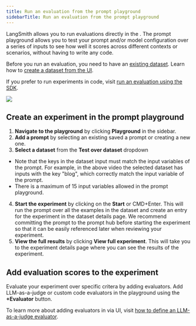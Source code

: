 ```yaml
---
title: Run an evaluation from the prompt playground
sidebarTitle: Run an evaluation from the prompt playground
---
```


LangSmith allows you to run evaluations directly in the . The prompt playground allows you to test your prompt and/or model configuration over a series of inputs to see how well it scores across different contexts or scenarios, without having to write any code.

Before you run an evaluation, you need to have an [existing dataset](/langsmith/evaluation-overview#datasets). Learn how to [create a dataset from the UI](/langsmith/manage-datasets-in-application#set-up-your-dataset).

If you prefer to run experiments in code, visit [run an evaluation using the SDK](/langsmith/evaluate-llm-application).

![](images/playground-experiment.gif)

## Create an experiment in the prompt playground[​](#create-an-experiment-in-the-prompt-playground "Direct link to Create an experiment in the prompt playground")

1. **Navigate to the playground** by clicking **Playground** in the sidebar.
2. **Add a prompt** by selecting an existing saved a prompt or creating a new one.
3. **Select a dataset** from the **Test over dataset** dropdown

* Note that the keys in the dataset input must match the input variables of the prompt. For example, in the above video the selected dataset has inputs with the key "blog", which correctly match the input variable of the prompt.
* There is a maximum of 15 input variables allowed in the prompt playground.

4. **Start the experiment** by clicking on the **Start** or CMD+Enter. This will run the prompt over all the examples in the dataset and create an entry for the experiment in the dataset details page. We recommend committing the prompt to the prompt hub before starting the experiment so that it can be easily referenced later when reviewing your experiment.
5. **View the full results** by clicking **View full experiment**. This will take you to the experiment details page where you can see the results of the experiment.

## Add evaluation scores to the experiment[​](#add-evaluation-scores-to-the-experiment "Direct link to Add evaluation scores to the experiment")

Evaluate your experiment over specific critera by adding evaluators. Add LLM-as-a-judge or custom code evaluators in the playground using the **+Evaluator** button.

To learn more about adding evaluators in via UI, visit [how to define an LLM-as-a-judge evaluator](/langsmith/llm-as-judge).
